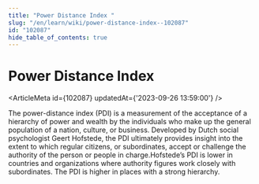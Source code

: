 ```yaml
---
title: "Power Distance Index "
slug: "/en/learn/wiki/power-distance-index--102087"
id: "102087"
hide_table_of_contents: true
---
```



# Power Distance Index 

<ArticleMeta id={102087} updatedAt={'2023-09-26 13:59:00'} />
<div className='border-solid border-b border-t-0 my-4 border-[var(--ifm-color-gray-300)]' />

The power-distance index (PDI) is a measurement of the acceptance of a hierarchy of power and wealth by the individuals who make up the general population of a nation, culture, or business. Developed by Dutch social psychologist Geert Hofstede, the PDI ultimately provides insight into the extent to which regular citizens, or subordinates, accept or challenge the authority of the person or people in charge.Hofstede’s PDI is lower in countries and organizations where authority figures work closely with subordinates. The PDI is higher in places with a strong hierarchy.
